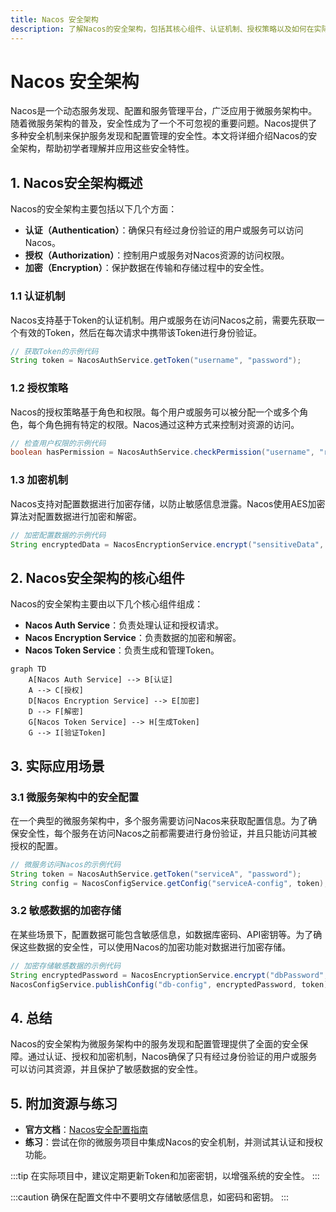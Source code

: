 ```yaml
---
title: Nacos 安全架构
description: 了解Nacos的安全架构，包括其核心组件、认证机制、授权策略以及如何在实际项目中应用这些安全特性。
---
```


# Nacos 安全架构

Nacos是一个动态服务发现、配置和服务管理平台，广泛应用于微服务架构中。随着微服务架构的普及，安全性成为了一个不可忽视的重要问题。Nacos提供了多种安全机制来保护服务发现和配置管理的安全性。本文将详细介绍Nacos的安全架构，帮助初学者理解并应用这些安全特性。

## 1. Nacos安全架构概述

Nacos的安全架构主要包括以下几个方面：

- **认证（Authentication）**：确保只有经过身份验证的用户或服务可以访问Nacos。
- **授权（Authorization）**：控制用户或服务对Nacos资源的访问权限。
- **加密（Encryption）**：保护数据在传输和存储过程中的安全性。

### 1.1 认证机制

Nacos支持基于Token的认证机制。用户或服务在访问Nacos之前，需要先获取一个有效的Token，然后在每次请求中携带该Token进行身份验证。

```java
// 获取Token的示例代码
String token = NacosAuthService.getToken("username", "password");
```

### 1.2 授权策略

Nacos的授权策略基于角色和权限。每个用户或服务可以被分配一个或多个角色，每个角色拥有特定的权限。Nacos通过这种方式来控制对资源的访问。

```java
// 检查用户权限的示例代码
boolean hasPermission = NacosAuthService.checkPermission("username", "resource", "action");
```

### 1.3 加密机制

Nacos支持对配置数据进行加密存储，以防止敏感信息泄露。Nacos使用AES加密算法对配置数据进行加密和解密。

```java
// 加密配置数据的示例代码
String encryptedData = NacosEncryptionService.encrypt("sensitiveData", "encryptionKey");
```

## 2. Nacos安全架构的核心组件

Nacos的安全架构主要由以下几个核心组件组成：

- **Nacos Auth Service**：负责处理认证和授权请求。
- **Nacos Encryption Service**：负责数据的加密和解密。
- **Nacos Token Service**：负责生成和管理Token。

```mermaid
graph TD
    A[Nacos Auth Service] --> B[认证]
    A --> C[授权]
    D[Nacos Encryption Service] --> E[加密]
    D --> F[解密]
    G[Nacos Token Service] --> H[生成Token]
    G --> I[验证Token]
```

## 3. 实际应用场景

### 3.1 微服务架构中的安全配置

在一个典型的微服务架构中，多个服务需要访问Nacos来获取配置信息。为了确保安全性，每个服务在访问Nacos之前都需要进行身份验证，并且只能访问其被授权的配置。

```java
// 微服务访问Nacos的示例代码
String token = NacosAuthService.getToken("serviceA", "password");
String config = NacosConfigService.getConfig("serviceA-config", token);
```

### 3.2 敏感数据的加密存储

在某些场景下，配置数据可能包含敏感信息，如数据库密码、API密钥等。为了确保这些数据的安全性，可以使用Nacos的加密功能对数据进行加密存储。

```java
// 加密存储敏感数据的示例代码
String encryptedPassword = NacosEncryptionService.encrypt("dbPassword", "encryptionKey");
NacosConfigService.publishConfig("db-config", encryptedPassword, token);
```

## 4. 总结

Nacos的安全架构为微服务架构中的服务发现和配置管理提供了全面的安全保障。通过认证、授权和加密机制，Nacos确保了只有经过身份验证的用户或服务可以访问其资源，并且保护了敏感数据的安全性。

## 5. 附加资源与练习

- **官方文档**：[Nacos安全配置指南](https://nacos.io/zh-cn/docs/security.html)
- **练习**：尝试在你的微服务项目中集成Nacos的安全机制，并测试其认证和授权功能。

:::tip
在实际项目中，建议定期更新Token和加密密钥，以增强系统的安全性。
:::

:::caution
确保在配置文件中不要明文存储敏感信息，如密码和密钥。
:::